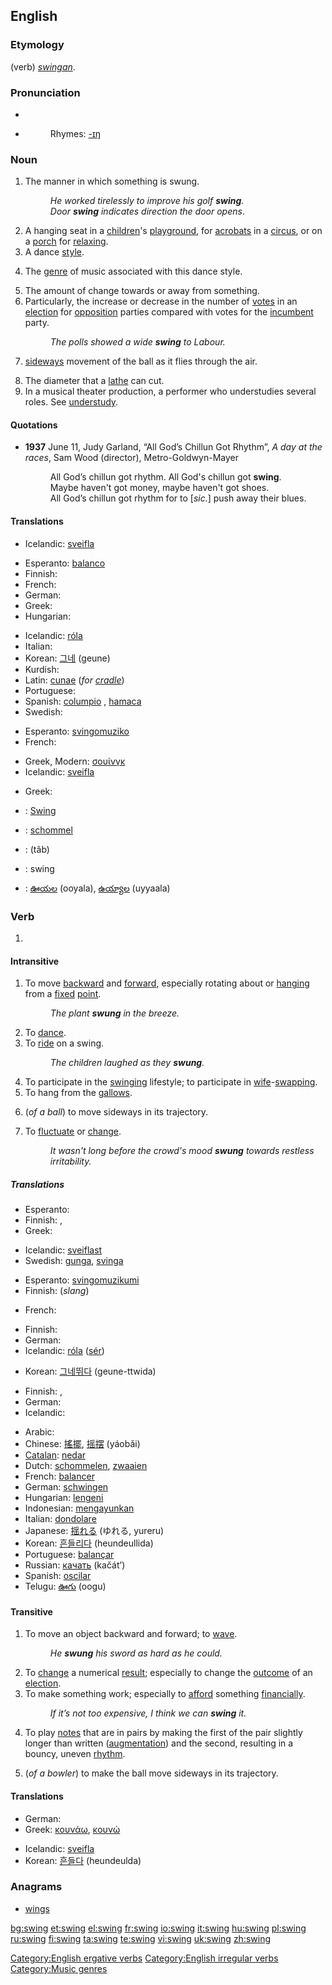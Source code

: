 {{rfc|Intransitive unknown/invalid header}}
{{wikipedia}}
==English==

===Etymology===
(verb) {{OE.}} ''[[swingan]]''.

===Pronunciation===
*{{IPA|/'swɪŋ/}}
*{{audio|en-us-swing.ogg|Audio (US)}}
*:Rhymes: [[Rhymes:English:-ɪŋ|-ɪŋ]]

===Noun===
{{en-noun}}

# The manner in which something is swung.
#:''He worked tirelessly to improve his golf '''swing'''.''
#:''Door '''swing''' indicates direction the door opens''.
# A hanging seat in a [[children]]'s [[playground]], for [[acrobats]] in a [[circus]], or on a [[porch]] for [[relax]]ing.
# A dance [[style]].
# {{music}} The [[genre]] of music associated with this dance style.
# The amount of change towards or away from something.
# Particularly, the increase or decrease in the number of [[vote]]s in an [[election]] for [[opposition]] parties compared with votes for the [[incumbent]] party.
#:''The polls showed a wide '''swing''' to Labour.''
# {{cricket}} [[sideways]] movement of the ball as it flies through the air.
# The diameter that a [[lathe]] can cut.
# In a musical theater production, a performer who understudies several roles.  See [[w:understudy|understudy]].

====Quotations====
*'''1937''' June 11, Judy Garland, “All God’s Chillun Got Rhythm”, ''A day at the races'', Sam Wood (director), Metro-Goldwyn-Mayer
*: All God’s chillun got rhythm. All God's chillun got '''swing'''.
*: Maybe haven't got money, maybe haven't got shoes.
*: All God’s chillun got rhythm for to [''sic.''] push away their blues.

====Translations====
{{trans-top|manner in which something is swung}}
* Icelandic: [[sveifla]] {{f}}
{{trans-mid}}
{{trans-bottom}}

{{trans-top|hanging seat}}
* Esperanto: [[balanco]]
* Finnish: {{t-|fi|keinu}}
* French: {{t+|fr|balançoire|f}}
* German: {{t+|de|Schaukel}}
* Greek: {{t+|el|κούνια|f|tr=kunia|sc=Grek}}
* Hungarian: {{t+|hu|hinta}}
{{trans-mid}}
* Icelandic: [[róla]] {{f}}
* Italian: {{t|it|altalena|f}}
* Korean: [[그네]] (geune)
* Kurdish: {{KUchar|[[جۆلانه‌]]}}
* Latin: [[cunae]] (''for [[cradle]]'')
* Portuguese: {{t+|pt|balanço}}
* Spanish: [[columpio]] {{m}}, [[hamaca]] {{f}} {{italbrac|Argentina|Uruguay}}
* Swedish: {{t+|sv|gunga}}
{{trans-bottom}}

{{trans-top|dance style}}
{{trans-mid}}
{{trans-bottom}}

{{trans-top|music style}}
* Esperanto: [[svingomuziko]]
* French: {{t+|fr|swing|m}}
{{trans-mid}}
* Greek, Modern: [[σουίνγκ]] {{n}}
* Icelandic: [[sveifla]] {{f}}
{{trans-bottom}}

{{trans-top|amount of change towards or away from}}
{{trans-mid}}
{{trans-bottom}}

{{trans-top|electoral change}}
* Greek: {{t+|el|μεταστροφή|f|sc=Grek}}
{{trans-mid}}
{{trans-bottom}}

{{trans-top|jive talk (''this sense is currently subject to verification'')}}
{{trans-mid}}
{{trans-bottom}}

{{trans-top|sideways movement of a cricket ball as it flies through the air}}
{{trans-mid}}
{{trans-bottom}}

{{trans-top|diameter that a lathe can cut}}
{{trans-mid}}
{{trans-bottom}}

{{trans-top|substitute musical theater performer}}
{{trans-mid}}
{{trans-bottom}}

{{checktrans}}
*{{ttbc|French}}: [[Swing]] {{m}}
*{{ttbc|Dutch}}: [[schommel]] {{m}}
*{{ttbc|Persian}}: {{FAchar|[[تاب]]}} (tâb)
*{{ttbc|Swedish}}: swing
*{{ttbc|Telugu}}: [[ఊయల]] (ooyala), [[ఉయ్యాల]] (uyyaala)

===Verb===
{{en-verb|swings|swinging|'''[[swang]]''' or '''[[swung]]'''|'''[[swung]]''' or (archaic) '''[[swungen]]'''}}

# {{defn|English}}

====Intransitive====
# To move [[backward]] and [[forward]], especially rotating about or [[hang]]ing from a [[fixed]] [[point]].
#:''The plant '''swung''' in the breeze.''
# To [[dance]].
# To [[ride]] on a swing.
#:''The children laughed as they '''swung'''.''
# To participate in the [[w:swinging|swinging]] lifestyle; to participate in [[wife]]-[[swapping]].
# To hang from the [[gallows]].
# {{cricket}} (''of a ball'') to move sideways in its trajectory.
# To [[fluctuate]] or [[change]].
#:''It wasn't long before the crowd's mood '''swung''' towards restless irritability.''

=====Translations=====
{{trans-top|to do a reciprocating movement}}
* Esperanto: {{t-|eo|balanci|xs=Esperanto}}
* Finnish: {{t-|fi|heilua}}, {{t-|fi|keinua}}
* Greek: {{t+|el|κουνιέμαι|tr=kuniemai|sc=Grek}}
{{trans-mid}}
* Icelandic: [[sveiflast]]
* Swedish: [[gunga]], [[svinga]]
{{trans-bottom}}

{{trans-top|to dance}}
* Esperanto: [[svingomuzikumi]]
* Finnish: {{t|fi|svengata}} (''slang'')
{{trans-mid}}
* French: {{t+|fr|swinguer}}
{{trans-bottom}}

{{trans-top|to ride on a swing}}
* Finnish: {{t-|fi|keinua}}
* German: {{t+|de|schaukeln}}
* Icelandic: [[róla]] ([[sig|sér]])
{{trans-mid}}
* Korean: [[그네]][[뛰다]] (geune-ttwida)
{{trans-bottom}}

{{trans-top|to hang on gallows}}
* Finnish: {{t-|fi|roikkua}}, {{t-|fi|heilua}}
* German: {{t+|de|baumeln}}
* Icelandic: {{t+|is|hanga}}
{{trans-mid}}
{{trans-bottom}}

{{ttbc-top}}
*Arabic: {{ARchar|[[تأرجح]]}} {{unicode|(ta’árjaħa)}}
*Chinese: [[搖擺]], [[摇摆]] (yáobǎi)
*[[Catalan]]: [[nedar]]
*Dutch: [[schommelen]], [[zwaaien]]
*French: [[balancer]]
*German: [[schwingen]]
*Hungarian: [[lengeni]]
*Indonesian: [[ayun|mengayunkan]]
*Italian: [[dondolare]]
*Japanese: [[揺れる]] (ゆれる, yureru)
*Korean: [[흔들리다]] (heundeullida)
*Portuguese: [[balançar]]
*Russian: [[качать]] (kačát’)
*Spanish: [[oscilar]]
*Telugu: [[ఊగు]] (oogu)
{{trans-bottom}}

====Transitive====
# To move an object backward and forward; to [[wave]].
#:''He '''swung''' his sword as hard as he could.''
# To [[change]] a numerical [[result]]; especially to change the [[outcome]] of an [[election]].
# To make something work; especially to [[afford]] something [[financially]].
#:''If it’s not too expensive, I think we can '''swing''' it.''
# {{music}} To play [[notes]] that are in pairs by making the first of the pair slightly longer than written ([[augment]]ation) and the second, resulting in a bouncy, uneven [[rhythm]].
# {{cricket}} (''of a bowler'') to make the ball move sideways in its trajectory.

====Translations====
{{trans-top|object movement}}
* German: {{t+|de|schwingen}}
* Greek: [[κουνάω]], [[κουνώ]]
{{trans-mid}}
* Icelandic: [[sveifla]]
* Korean: [[흔들다]] (heundeulda)
{{trans-bottom}}

===Anagrams===
*[[wings]]

[[Category:English ergative verbs]]
[[Category:English irregular verbs]]
[[Category:Music genres]]

[[bg:swing]]
[[et:swing]]
[[el:swing]]
[[fr:swing]]
[[io:swing]]
[[it:swing]]
[[hu:swing]]
[[pl:swing]]
[[ru:swing]]
[[fi:swing]]
[[ta:swing]]
[[te:swing]]
[[vi:swing]]
[[uk:swing]]
[[zh:swing]]
